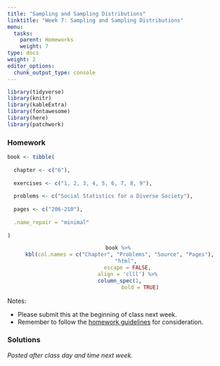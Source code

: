 ```yaml
---
title: "Sampling and Sampling Distributions"
linktitle: "Week 7: Sampling and Sampling Distributions"
menu:
  tasks:
    parent: Homeworks
    weight: 7
type: docs
weight: 2
editor_options: 
  chunk_output_type: console
---
```


```r
library(tidyverse)
library(knitr)
library(kableExtra)
library(fontawesome)
library(here)
library(patchwork)
```

<style>
span.boxed {
  border: 0px solid #FFFFFF;
  padding: 5px;
  color: #FFFFFF;
  background-color: #005b96;
  display: inline;
} 

table {
   margin-left: auto;
   margin-right: auto;
}

table thead th { border-bottom: 1px solid #ddd; 
}

th, td { padding: 5px; 
}

tr:nth-child(even) { background: #ffffff; 
}
</style>

### Homework
```r
book <- tibble(
  
  chapter <- c("6"),
  
  exercises <- c("1, 2, 3, 4, 5, 6, 7, 8, 9"),
  
  problems <- c("Social Statistics for a Diverse Society"),
  
  pages <- c("206-210"),
  
  .name_repair = "minimal"
  
)
```

<center>
```r
book %>%
  kbl(col.names = c("Chapter", "Problems", "Source", "Pages"), 
      "html", 
      escape = FALSE,
      align = 'clll') %>%
  column_spec(1, 
              bold = TRUE)
```
</center>

Notes: 

- Please submit this at the beginning of class next week.
- Remember to follow the [homework guidelines](/tasks/#homeworks) for consideration.

<!--
to the Submission Portal on [ecampus](https://ecampus.wvu.edu/){target="_blank"} by 11:59 PM next Wednesday.<br>
-->


### Solutions

*Posted after class day and time next week.*

<!--
### Solutions

<details><summary>1</summary>
<p>

a. Although there are problems with the collection of data from all Americans, the census is assumed to be complete, so the mean age would be a <span class="boxed">parameter</span>.
    
b. A <span class="boxed">statistic</span> because it is estimated from a sample.
  
c. A <span class="boxed">parameter</span> because the school would have information on all its students.
  
d. A <span class="boxed">statistic</span> because it is estimated from a sample.
  
e. A <span class="boxed">parameter</span> because the school has information on all employees.

</p>
</details>

<details><summary>2</summary>
<p>

a. First, the population is not clearly defined. Are the population subscribers to the newspaper? Readers of the newspaper? Or some other set of people? Even given this uncertainty, the letters to the editor would only be a random sample of a population if, clearly, they came randomly from that population. But there is no reason to assume this to be the case. People with stronger opinions, who can write reasonably well, and who have the time to write are more likely to write the editor. Since these characteristics are not distributed randomly throughout the adult population, it is improbable that the letters are a random sample.

b. The mayor might consider forming a coalition to randomly sample landline and cell phone numbers of city residents.

</p>
</details>

<details><summary>3</summary>
<p>

a. Assuming that the population is defined as all persons shopping at that shopping mall that day of the week, she is selecting a systematic random sample. A more precise definition might limit it to all persons passing by the department store at the mall that day.

b. This is a stratified sample because voters were first grouped by county, and unless the counties have the same number of voters, it is a disproportionate stratified sample because the same number is chosen from each county. We can assume that it was a probability sample, but we are not told exactly how the 50 voters were chosen from the lists. However, assuming that the population is defined as all Americans, this sort of sampling technique would qualify as nonprobability sampling.

c. This is neither a simple random sample nor a systematic random sample. It might be thought of as a sample stratified on last name, but even then, choosing the first 20 names is not a random selection process.

d. This is not a probability sample. Instead, it is a purposive sample chosen to represent a cross section of the population in New York City.

</p>
</details>

<details><summary>4</summary>
<p>

a. There are 120 students where 57 are juniors who represent $57\div120 = 47.5$, or 47.5% of the class. This implies the probability of choosing a junior is <span class="boxed">$0.475$</span>.

b. The probability that the student will be a freshman is $7\div120 =$ <span class="boxed">$0.058$</span>.

c. The proportion of seniors in the class is $34/120 = 0.283$. The proportion of sophomores is $22\div120 = 0.183$. Then the number of students to be chosen at each class level is:
<div align="center">
<div style="width: 50%; margin:0 left;text-align: left;">
```r
level <- tibble(
  
  class = c("Freshman", 
            "Sophomore", 
            "Junior", 
            "Senior"),
  
  calculation = c("0.058(30)", 
                  "0.183(30)",
                  "0.475(30)",
                  "0.283(30)"),
  
  result = c("1.74", 
             "5.49", 
             "14.25", 
             "8.49")
  
) 

level %>%
  kable(align = 'lcc',
        booktabs = TRUE, 
        linesep = "",
        col.names = c("Class Level", "Calculation", "Result")) %>%
  kable_styling(full_width = FALSE) 
```
</div>
</div>
or about <span class="boxed">2 freshman</span>, <span class="boxed">5 sophomores</span>, <span class="boxed">14 juniors</span>, and <span class="boxed">8 seniors</span>.

d. For a disproportionate sample we choose the same number of students from each class level. For example, we could have <span class="boxed">5 freshman</span>, <span class="boxed">5 sophomores</span>, <span class="boxed">5 juniors</span>, and <span class="boxed">5 seniors</span>.

</p>
</details>

<details><summary>5</summary>
<p>
<div style="padding-left: 30px;">

The relationship between the standard error and the standard deviation is $\sigma_{\overline{Y}} =\frac{\sigma}{\sqrt{N}}$. Since $\sigma$ is divided by $\sqrt{N}$, $\sigma_{\overline{Y}} =\frac{\sigma}{\sqrt{N}}$ must always be smaller than $\sigma$ barring the trivial case where $N = 1$. Theoretically, the dispersion of the mean must be less than the dispersion of the raw scores. This implies that <span class="boxed">the standard error of the mean is less than the standard deviation</span>.
</div>
</p>
</details>
      
<details><summary>6</summary>
<p>
      
<div style="padding-left: 30px;">

First note that the standard error of the mean is proportional to $\frac{1}{\sqrt{N}}$.
      </div>
        
  a. The standard error of the mean is<br><br> 
$\sigma_{\overline{Y}} =\frac{\sigma}{\sqrt{100}}=\frac{\sigma}{10}$ for a sample size of 100<br><br>
          $\sigma_{\overline{Y}} =\frac{\sigma}{\sqrt{1600}}=\frac{\sigma}{40}$ for a sample size of 16000<br><br>
            We compare the two by $\frac{40}{10} =4$. So $\sigma_{\overline{Y}} =\frac{\sigma}{\sqrt{N}}$ <span class="boxed">is smaller by a factor of 4</span> when the sample size increases from 100 to 1600.

  b. The standard error of the mean is<br><br> 
              $\sigma_{\overline{Y}} =\frac{\sigma}{\sqrt{300}}\approx\frac{\sigma}{17.32}$ for a sample size of 300<br><br>
              $\sigma_{\overline{Y}} =\frac{\sigma}{\sqrt{150}}\approx\frac{\sigma}{12.25}$ for a sample size of 150<br><br>
              We compare the two by $\frac{17.32}{12.25} \approx 1.41$. So $\sigma_{\overline{Y}} =\frac{\sigma}{\sqrt{N}}$ <span class="boxed">is greater by a factor of 1.41</span> when the sample size decreases from 300 to 150.
            
  c. For simplicity, assume an initial sample size of 100. We then have
            $\sigma_{\overline{Y}} =\frac{\sigma}{\sqrt{100}}=\frac{\sigma}{10}$ for a sample size of 10 0<br><br>
              $\sigma_{\overline{Y}} =\frac{\sigma}{\sqrt{4\cdot100}}=\frac{\sigma}{20}$ for a sample size of 4000<br><br>
We compare the two by $\frac{20}{10} = 2$. So $\sigma_{\overline{Y}} =\frac{\sigma}{\sqrt{N}}$ <span class="boxed">decreases by a factor of 2</span>.
            
</p>
</details>
              
              
<details><summary>7</summary>
<p>
              
  a. Facebook ® polls are most definitely not probability samples. While many reasons exists, the two noted below are likely the most important: 
              - the *population* from which data are gathered is limited to the *friends* on one’s Facebook ® profile--and such is certainly not a representative sample from the larger population.
            - due to Facebook ® algorithms, we can’t be sure that every Facebook ® friend would have the same opportunity to see, and thus participate, in the poll.
            
  b. The population is our Facebook ® friends who come across the poll.
            
</p>
</details>
              
<details><summary>8</summary>
  
  <div style="padding-left: 30px;">

First we convert these to a vector and take the sum
  ```r
  military <- c(229634, 64564, 376034, 89826, 26384, 41441, 177336, 68440, 8579)
  
  total_mil <- sum(military)
  ```
  </div>
  a. The mean number of active military personnel per region in 2009 was 
      ```r
      mu_mil = mean(military)
      
      mu_mil
      ```
      or about <span class="boxed">120249</span>. The standard deviation is
      ```r
      sd_pop=function(x){sd(x)*sqrt((length(x)-1)/length(x))}
      
      sigma_mil = sd_pop(military)
      
      sigma_mil
      ```
      or about <span class="boxed">112966</span>.
  b. We can use the `sample` command to get our 10 sample means of size 3. We can use the `replcate` and `rnorm` commands in R to do this 
      ```r
      # replicate(size #, rnorm(#of sample means, mu, sigma))
      
      samples <- replicate(3,rnorm(10, mu_mil,sigma_mil))
      
      samples
      ```
  c. The mean of these 10 sets of means is 
      ```r
      mean(samples)
      ```
      or about <span class="boxed">105428</span>. We notice that the population mean and the mean of the sampling distribution are somewhat close, a feature that we should come to expect given the fact that $\mu_Y = \mu_{\overline{Y}}$.
  d. The standard deviation of these 10 sets of means is
      ```r
      sd(samples)
      ```
      or about <span class="boxed">122991</span>.
  e. The population distribution is positively skewed and not close to normal. Since a very small sample size is used in this problem, the histogram for the samples of size 3 does not look normal. The distributions appear unimodal. The fact that the sample distribution of the means tends toward normality because of the Central Limit Theorem would become even more apparent if we took samples of size 5 or 6. To show this, look at the plots below
      ```r
      # Convert into tibbles
      sample_means <- samples %>% 
        as_tibble() %>%
        rowwise() %>% 
        mutate(sample_mus = mean(c(V1, V2, V2))) %>%
        select(sample_mus)
  
      military_tib <- military %>%
        as_tibble() %>%
        rename(pop = value)
  
      # Plot the distributions
      p1 <- ggplot(military_tib, aes(x = pop)) + 
        geom_histogram(aes(y =..density..,
                       fill =..count..),
                   binwidth = 100000,
                   color="#333333",
                   show.legend = FALSE) +
        scale_fill_gradient(low = "#ff6347",
                        high = "#4682b4",
                        breaks = seq(0, 400000, 
                                     by = 100000)) + 
        scale_x_continuous(labels = function(x)                format(x, scientific = FALSE)) +
        scale_y_continuous(labels = function(x)                format(x*1000000, scientific = FALSE)) +
        stat_function(fun=dnorm,
                  color="#66b2b2",
                  size = 1.5,
                  args=list(mean=mean(military), 
                            sd=sd_pop(military))) +
        theme_minimal() +
        xlab("Population") +
        ylab("Count") + 
        theme(plot.margin = margin(t = 0, r = 1, b = 0, l = 0, "cm"))
  
      p2 <- ggplot(military_tib, aes(x = pop)) + 
              geom_histogram(aes(y =..density..,
                       fill =..count..),
                   binwidth = 100000,
                   color="#333333",
                   show.legend = FALSE) +
            scale_fill_gradient(low = "#ff6347",
                        high = "#4682b4",
                        breaks = seq(0, 400000, 
                                     by = 100000)) + 
          scale_x_continuous(labels = function(x) format(x, scientific = FALSE)) +
    scale_y_continuous(labels = function(x) format(x*1000000, scientific = FALSE)) +
    stat_function(fun=dnorm,
                  color="#66b2b2",
                  size = 1.5,
                  args=list(mean=mean(military), 
                            sd=sd_pop(military))) +
    theme_minimal() +
    xlab("Population") +
    ylab("Count") + 
    theme(plot.margin = margin(t = 0, r = 1, b = 0, l = 0, "cm"))
  
  
  p2 <- ggplot(sample_means, aes(x = sample_mus)) + 
    geom_histogram(aes(y =..density..,
                       fill =..count..),
                   binwidth = 50000,
                   color="#333333",
                   show.legend = FALSE) +
    scale_fill_gradient(low = "#ff6347",
                        high = "#4682b4",
                        breaks = seq(0, 250000, 
                                     by = 50000)) + 
    scale_x_continuous(labels = function(x) format(x, scientific = FALSE)) +
    scale_y_continuous(labels = function(x) format(x*1000000, scientific = FALSE)) +
    stat_function(fun=dnorm,
                  color="#66b2b2",
                  size = 1.5,
                  args=list(mean=mean(sample_means$sample_mus), 
                            sd=sd(sample_means$sample_mus))) +
    theme_minimal() +
    xlab("Sample") +
    ylab("Count") + 
    theme(plot.margin = margin(t = 0, r = 0, b = 0, l = 1, "cm"))
  
  # This uses the patchwork package
  p1 + p2
  
  ```
</p>
</details>
    
<details><summary>9</summary>
<p>
    
  a. This is not a reliable sample. The students eating lunch on Tuesday are not necessarily representative of all students at the school, and you have no way of calculating the probability of inclusion of any student. Many students might, for example, rarely eat lunch at the student union and, therefore, have no chance of being represented in your sample. The fact that you selected all the students eating lunch on Tuesday makes your selection appear to be a census of a population, but that isn’t true either unless all the students ate at the student union on Tuesday.
  
  b. This is not a reliable sample. The majority of people in attendance at the rally would probably be in support of open borders. Students against such might not have any chance of selection.
  
  c. Answers will vary, but it seems the best route would be to obtain a list of all registered students from your university’s registrar. And then employ a known sampling strategy (simple random sampling, stratified sampling, etc.) to create your sample of 10% of the student body. From there, you would reach out to each person you’ve selected via e-mail, telephone, mail, and so on and ask them to complete your survey.  
  
</p>
</details>
-->
